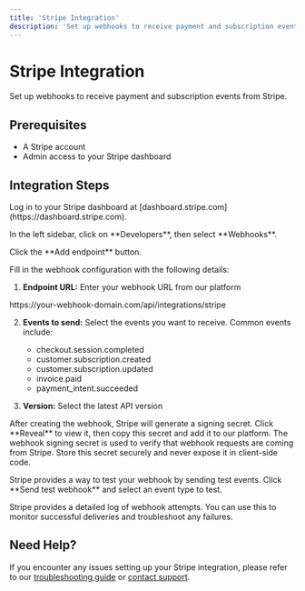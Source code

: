 ```yaml
---
title: 'Stripe Integration'
description: 'Set up webhooks to receive payment and subscription events from Stripe'
---
```



# Stripe Integration

Set up webhooks to receive payment and subscription events from Stripe.

## Prerequisites

- A Stripe account
- Admin access to your Stripe dashboard

## Integration Steps

<IntegrationStep number={1} title="Access the Stripe Dashboard">
  Log in to your Stripe dashboard at [dashboard.stripe.com](https://dashboard.stripe.com).
  
  <Screenshot 
    src="/images/integrations/stripe/dashboard.png" 
    alt="Stripe Dashboard" 
    caption="Stripe dashboard home" 
  />
</IntegrationStep>

<IntegrationStep number={2} title="Navigate to Webhooks" isImportant={true}>
  In the left sidebar, click on **Developers**, then select **Webhooks**.
  
  <Screenshot 
    src="/images/integrations/stripe/webhooks-nav.png" 
    alt="Stripe Webhooks" 
    caption="Navigate to Developers → Webhooks in the sidebar" 
  />
</IntegrationStep>

<IntegrationStep number={3} title="Add Endpoint">
  Click the **Add endpoint** button.
  
  <Screenshot 
    src="/images/integrations/stripe/add-endpoint.png" 
    alt="Add Endpoint" 
    caption="Add a new webhook endpoint" 
  />
</IntegrationStep>

<IntegrationStep number={4} title="Configure Webhook Settings" isImportant={true}>
  Fill in the webhook configuration with the following details:

  1. **Endpoint URL:** Enter your webhook URL from our platform
  
  <CodeSnippet>
    https://your-webhook-domain.com/api/integrations/stripe
  </CodeSnippet>
  
  2. **Events to send:** Select the events you want to receive. Common events include:
     - checkout.session.completed
     - customer.subscription.created
     - customer.subscription.updated
     - invoice.paid
     - payment_intent.succeeded
  
  3. **Version:** Select the latest API version
  
  <Screenshot 
    src="/images/integrations/stripe/webhook-config.png" 
    alt="Webhook configuration" 
    caption="Configure your webhook settings" 
  />
</IntegrationStep>

<IntegrationStep number={5} title="Get Webhook Signing Secret" isImportant={true}>
  After creating the webhook, Stripe will generate a signing secret. Click **Reveal** to view it, then copy this secret and add it to our platform.
  
  <ImportantNote>
    The webhook signing secret is used to verify that webhook requests are coming from Stripe. Store this secret securely and never expose it in client-side code.
  </ImportantNote>
  
  <Screenshot 
    src="/images/integrations/stripe/signing-secret.png" 
    alt="Signing Secret" 
    caption="Copy the signing secret for verification" 
  />
</IntegrationStep>

<IntegrationStep number={6} title="Test the Integration">
  Stripe provides a way to test your webhook by sending test events. Click **Send test webhook** and select an event type to test.
  
  <Screenshot 
    src="/images/integrations/stripe/test-webhook.png" 
    alt="Test Webhook" 
    caption="Send a test webhook event" 
  />
</IntegrationStep>

<IntegrationStep number={7} title="Monitor Webhook Deliveries">
  Stripe provides a detailed log of webhook attempts. You can use this to monitor successful deliveries and troubleshoot any failures.
  
  <Screenshot 
    src="/images/integrations/stripe/webhook-logs.png" 
    alt="Webhook Logs" 
    caption="Monitor webhook delivery logs" 
  />
</IntegrationStep>

## Need Help?

If you encounter any issues setting up your Stripe integration, please refer to our [troubleshooting guide](/docs/troubleshooting) or [contact support](mailto:support@hookflo.dev).

